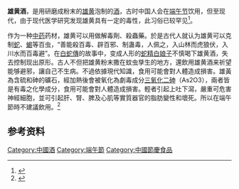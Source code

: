 {{medical}}
'''雄黄酒'''，是用研磨成粉末的[[雄黄|雄黄]]泡制的[[酒|酒]]，古时中国人会在[[中華端午節|端午节]]饮用，但至现代，由于现代医学研究发现雄黄具有一定的毒性，此习俗已较罕见<ref>{{Cite web|title=什么是雄黄酒？端午节能喝雄黄酒吗|url=http://health.people.com.cn/n/2015/0618/c14739-27176044.html|accessdate=2019-08-02|author=|date=2015-06-18|format=|publisher=|language=zh-hans|archive-date=2021-02-09|archive-url=https://web.archive.org/web/20210209170046/http://health.people.com.cn/n/2015/0618/c14739-27176044.html|dead-url=no}}</ref>。

作为一种[[中药|中药]]药材，雄黄可以用做解毒劑、殺蟲藥。於是古代人就认为雄黄可以克制[[蛇|蛇]]、[[蝎子|蝎]]等百虫，“善能殺百毒、辟百邪、制蛊毒，人佩之，入山林而虎狼伏，入川水而百毒避”。在[[白蛇傳|白蛇傳]]的故事中，变成人形的[[蛇精|蛇精]][[白娘子|白娘子]]不慎喝下雄黄酒，失去控制现出原形。古人不但把雄黄粉末撒在蚊虫孳生的地方，還飲用雄黄酒来祈望能够避邪，讓自己不生病。不過依據現代知識，食用可能會對人體造成損害。雄黃為含硫和砷的礦石，經加熱後會被氧化為劇毒成分[[三氧化二砷|三氧化二砷]]（As2O3），兩者皆是有毒之化學成分，食用可能會對人體造成損害。輕者引起上吐下瀉，嚴重可危害神經細胞，並可引起肝、腎、脾及心肌等實質器官的脂肪變性和壞死。所以在端午節時不建議飲用。<ref>{{Cite web|title=端午節不喝雄黃酒|url=https://www.mohw.gov.tw/cp-3213-23302-1.html|access-date=2021-06-14|date=2013-06-11|last=衛生福利部|work=衛生福利部|archive-date=2021-06-16|archive-url=https://web.archive.org/web/20210616200711/https://www.mohw.gov.tw/cp-3213-23302-1.html|dead-url=no}}</ref>

==参考资料==
{{reflist}}
{{華夏酒文化}}
[[Category:中國酒|Category:中國酒]]
[[Category:端午節|Category:端午節]]
[[Category:中國節慶食品|Category:中國節慶食品]]
<!--雖然放入此分類，但事實上這不是一般酒精性飲品。-->